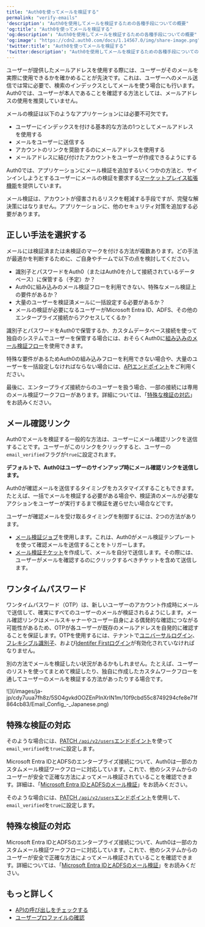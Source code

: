 ---
title: "Auth0を使ってメールを検証する"
permalink: "verify-emails"
'description': "Auth0を使用してメールを検証するための各種手段についての概要"
'og:title': "Auth0を使ってメールを検証する"
'og:description': "Auth0を使用してメールを検証するための各種手段についての概要"
'og:image': "https://cdn2.auth0.com/docs/1.14567.0/img/share-image.png"
'twitter:title': "Auth0を使ってメールを検証する"
'twitter:description': "Auth0を使用してメールを検証するための各種手段についての概要"
---

ユーザーが提供したメールアドレスを使用する際には、ユーザーがそのメールを実際に使用できるかを確かめることが先決です。これは、ユーザーへのメール送信では常に必要で、検索のインデックスとしてメールを使う場合にも行います。Auth0では、ユーザーが本人であることを確認する方法としては、メールアドレスの使用を推奨していません。

メールの検証は以下のようなアプリケーションには必要不可欠です。

* ユーザーにインデックスを付ける基本的な方法の1つとしてメールアドレスを使用する
* メールをユーザーに送信する
* アカウントのリンクを奨励するのにメールアドレスを使用する
* メールアドレスに結び付けたアカウントをユーザーが作成できるようにする

Auth0では、アプリケーションにメール検証を追加するいくつかの方法と、サインインしようとするユーザーにメールの検証を要求する[マーケットプレイス拡張機能](https://marketplace.auth0.com/integrations/auth-0-require-email-verification)を提供しています。

<Warning>

メール検証は、アカウントが侵害されるリスクを軽減する手段ですが、完璧な解決策にはなりません。アプリケーションに、他のセキュリティ対策を追加する必要があります。

</Warning>

## 正しい手法を選択する

メールには検証済または未検証のマークを付ける方法が複数あります。どの手法が最適かを判断するために、ご自身やチームで以下の点を検討してください。

* 識別子とパスワードをAuth0（またはAuth0を介して接続されているデータベース）に保管する（予定）か？
* Auth0に組み込みのメール検証フローを利用できない、特殊なメール検証上の要件があるか？
* 大量のユーザーを検証済メールに一括設定する必要があるか？
* メールの検証が必要になるユーザーがMicrosoft Entra ID、ADFS、その他のエンタープライズ接続からアクセスしてくるか？

識別子とパスワードをAuth0で保管するか、カスタムデータベース接続を使って独自のシステムでユーザーを保管する場合には、おそらくAuth0に[組み込みのメール検証フロー](#magic-link-in-a-verification-email)を使用できます。

特殊な要件があるためAuth0の組み込みフローを利用できない場合や、大量のユーザーを一括設定しなければならない場合には、[APIエンドポイント](#custom-or-bulk-verification-with-the-management-api)をご利用ください。

最後に、エンタープライズ接続からのユーザーを扱う場合、一部の接続には専用のメール検証ワークフローがあります。詳細については、「[特殊な検証の対応](#special-verification-support)」をお読みください。

## メール確認リンク

Auth0でメールを検証する一般的な方法は、ユーザーにメール確認リンクを送信することです。ユーザーがこのリンクをクリックすると、ユーザーの`email_verified`フラグが`true`に設定されます。

**デフォルトで、Auth0はユーザーのサインアップ時にメール確認リンクを送信します。**

Auth0が確認メールを送信するタイミングをカスタマイズすることもできます。たとえば、一括でメールを検証する必要がある場合や、検証済のメールが必要なアクションをユーザーが実行するまで検証を遅らせたい場合などです。

ユーザーが確認メールを受け取るタイミングを制御するには、2つの方法があります。

* [メール検証ジョブ](/ja-jp/api/management/v2#!/Jobs/post_verification_email)を使用します。これは、Auth0がメール検証テンプレートを使って確認メールを送信することをトリガーします。
* [メール検証チケット](/ja-jp/api/management/v2#!/Tickets/post_email_verification)を作成して、メールを自分で送信します。その際には、ユーザーがメールを確認するのにクリックするべきチケットを含めて送信します。

## ワンタイムパスワード

ワンタイムパスワード（OTP）は、新しいユーザーのアカウント作成時にメールで送信して、確実にすべてのユーザーのメールが検証されるようにします。メール確認リンクはメールスキャナーやユーザー自身による偶発的な確認につながる可能性があるため、OTPが各ユーザーが既存のメールアドレスを自発的に確認することを保証します。OTPを使用するには、テナントで[ユニバーサルログイン](/ja-jp/authenticate/login/auth0-universal-login)、[フレキシブル識別子](/ja-jp/authenticate/database-connections/flexible-identifiers-and-attributes)、および[Identifer Firstログイン](/ja-jp/authenticate/login/auth0-universal-login/identifier-first)が有効化されていなければなりません。

別の方法でメールを検証したい状況があるかもしれません。たとえば、ユーザーのリストを使ってまとめて検証したり、独自に作成したカスタムワークフローを通してユーザーのメールを検証する方法があったりする場合です。

<Frame>![](/images/ja-jp/cdy7uua7fh8z/5SO4gvkdOOZEnPInXrIN1m/10f9cbd55c8749294cfe8e71f864cb83/Email_Config_-_Japanese.png)</Frame>

## 特殊な検証の対応

そのような場合には、[PATCH `/api/v2/users`エンドポイント](/ja-jp/api/management/v2/#!/Users/patch_users_by_id)を使って`email_verified`を`true`に設定します。

Microsoft Entra IDとADFSのエンタープライズ接続について、Auth0は一部のカスタムメール検証ワークフローに対応しています。これで、他のシステムからのユーザーが安全で正確な方法によってメール検証されていることを確認できます。詳細は、「[Microsoft Entra IDとADFSのメール検証](/ja-jp/connections/azuread-adfs-email-verification)」をお読みください。

そのような場合には、[PATCH `/api/v2/users`エンドポイント](/ja-jp/api/management/v2/#!/Users/patch_users_by_id)を使用して、`email_verified`を`true`に設定します。

## 特殊な検証の対応

Microsoft Entra IDとADFSのエンタープライズ接続について、Auth0は一部のカスタムメール検証ワークフローに対応しています。これで、他のシステムからのユーザーが安全で正確な方法によってメール検証されていることを確認できます。詳細については、「[Microsoft Entra IDとADFSのメール検証](/ja-jp/connections/azuread-adfs-email-verification)」をお読みください。

## もっと詳しく

* [APIの呼び出しをチェックする](/ja-jp/troubleshoot/authentication-issues/check-api-calls)
* [ユーザープロファイルの確認](/ja-jp/troubleshoot/authentication-issues/check-user-profiles)